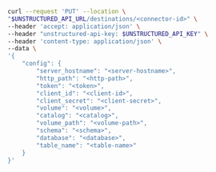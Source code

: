 ```bash REST (Change)
curl --request 'PUT' --location \
"$UNSTRUCTURED_API_URL/destinations/<connector-id>" \
--header 'accept: application/json' \
--header "unstructured-api-key: $UNSTRUCTURED_API_KEY" \
--header 'content-type: application/json' \
--data \
'{
    "config": {
        "server_hostname": "<server-hostname>",
        "http_path": "<http-path>",
        "token": "<token>",
        "client_id": "<client-id>",
        "client_secret": "<client-secret>",
        "volume": "<volume>",
        "catalog": "<catalog>",
        "volume_path": "<volume-path>",
        "schema": "<schema>",
        "database": "<database>",
        "table_name": "<table-name>"
    }
}'
```